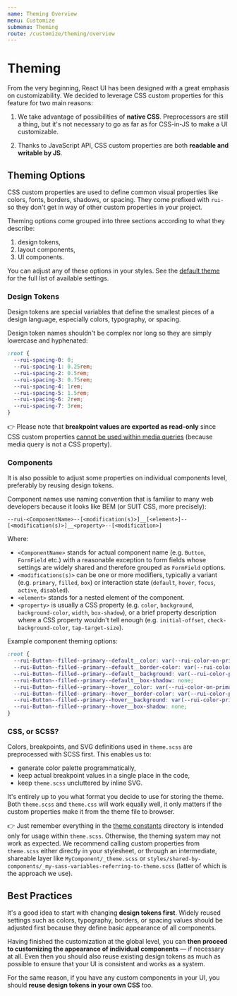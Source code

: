 ```yaml
---
name: Theming Overview
menu: Customize
submenu: Theming
route: /customize/theming/overview
---
```


# Theming

From the very beginning, React UI has been designed with a great emphasis on
customizability. We decided to leverage CSS custom properties for this feature
for two main reasons:

1. We take advantage of possibilities of **native CSS**. Preprocessors are still
   a thing, but it's not necessary to go as far as for CSS-in-JS to make a UI
   customizable.

2. Thanks to JavaScript API, CSS custom properties are both **readable and
   writable by JS**.

## Theming Options

CSS custom properties are used to define common visual properties like colors,
fonts, borders, shadows, or spacing. They come prefixed with `rui-` so they
don't get in way of other custom properties in your project.

Theming options come grouped into three sections according to what they
describe:

1. design tokens,
2. layout components,
3. UI components.

You can adjust any of these options in your styles. See the
[default theme](https://github.com/react-ui-org/react-ui/blob/master/src/lib/theme.scss)
for the full list of available settings.

### Design Tokens

Design tokens are special variables that define the smallest pieces of a design
language, especially colors, typography, or spacing.

Design token names shouldn't be complex nor long so they are simply lowercase
and hyphenated:

```css
:root {
  --rui-spacing-0: 0;
  --rui-spacing-1: 0.25rem;
  --rui-spacing-2: 0.5rem;
  --rui-spacing-3: 0.75rem;
  --rui-spacing-4: 1rem;
  --rui-spacing-5: 1.5rem;
  --rui-spacing-6: 2rem;
  --rui-spacing-7: 3rem;
}
```

️👉 Please note that **breakpoint values are exported as read-only** since CSS
custom properties
[cannot be used within media queries](https://www.w3.org/TR/css-variables-1/#using-variables)
(because media query is not a CSS property).

### Components

It is also possible to adjust some properties on individual components level,
preferably by reusing design tokens.

Component names use naming convention that is familiar to many
web developers because it looks like BEM (or SUIT CSS, more precisely):

`--rui-<ComponentName>--[<modification(s)>]__[<element>]--[<modification(s)>]__<property>--[<modification>]`

Where:

- `<ComponentName>` stands for actual component name (e.g. `Button`,
  `FormField` etc.) with a reasonable exception to form fields whose settings
  are widely shared and therefore grouped as `FormField` options.
- `<modifications(s)>` can be one or more modifiers, typically a variant (e.g.
  `primary`, `filled`, `box`) or interaction state (`default`, `hover`,
  `focus`, `active`, `disabled`).
- `<element>` stands for a nested element of the component.
- `<property>` is usually a CSS property (e.g. `color`, `background`,
  `background-color`, `width`, `box-shadow`), or a brief property description
  where a CSS property wouldn't tell enough (e.g. `initial-offset`,
  `check-background-color`, `tap-target-size`).

Example component theming options:

```css
:root {
  --rui-Button--filled--primary--default__color: var(--rui-color-on-primary);
  --rui-Button--filled--primary--default__border-color: var(--rui-color-primary);
  --rui-Button--filled--primary--default__background: var(--rui-color-primary);
  --rui-Button--filled--primary--default__box-shadow: none;
  --rui-Button--filled--primary--hover__color: var(--rui-color-on-primary);
  --rui-Button--filled--primary--hover__border-color: var(--rui-color-primary-dark);
  --rui-Button--filled--primary--hover__background: var(--rui-color-primary-dark);
  --rui-Button--filled--primary--hover__box-shadow: none;
}
```

### CSS, or SCSS?

Colors, breakpoints, and SVG definitions used in `theme.scss` are preprocessed
with SCSS first. This enables us to:

- generate color palette programmatically,
- keep actual breakpoint values in a single place in the code,
- keep `theme.scss` uncluttered by inline SVG.

It's entirely up to you what format you decide to use for storing the theme.
Both `theme.scss` and `theme.css` will work equally well, it only matters if
the custom properties make it from the theme file to browser.

👉 Just remember everything in the
[theme constants](https://github.com/react-ui-org/react-ui/blob/master/src/lib/styles/theme-constants)
directory is intended only for usage within `theme.scss`. Otherwise, the theming
system may not work as expected. We recommend calling custom properties from
`theme.scss` either directly in your stylesheet, or through an intermediate,
shareable layer like `MyComponent/_theme.scss` or
`styles/shared-by-components/_my-sass-variables-referring-to-theme.scss`
(latter of which is the approach we use).

## Best Practices

It's a good idea to start with changing **design tokens first**. Widely reused
settings such as colors, typography, borders, or spacing values should be
adjusted first because they define basic appearance of all components.

Having finished the customization at the global level, you can **then proceed to
customizing the appearance of individual components** — if necessary at all.
Even then you should also reuse existing design tokens as much as possible to
ensure that your UI is consistent and works as a system.

For the same reason, if you have any custom components in your UI, you should
**reuse design tokens in your own CSS** too.
